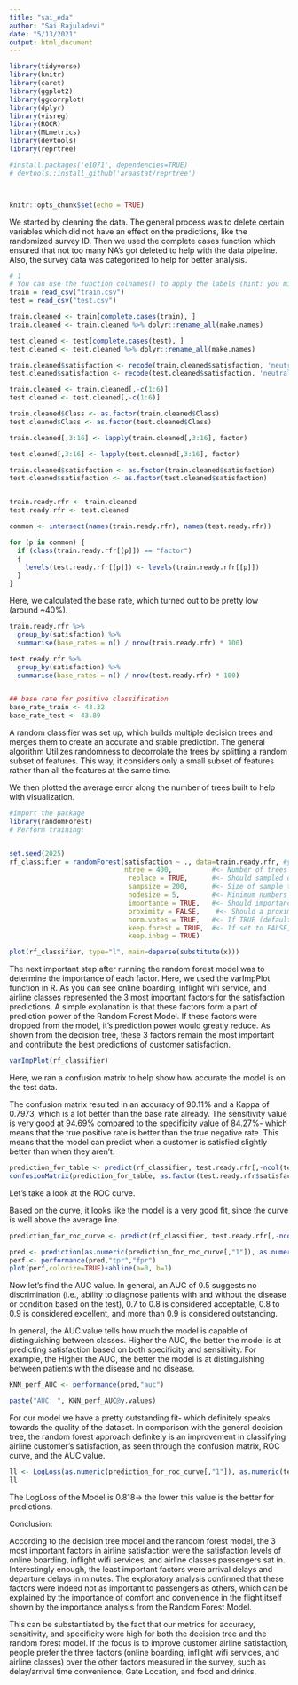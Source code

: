 ```yaml
---
title: "sai_eda"
author: "Sai Rajuladevi"
date: "5/13/2021"
output: html_document
---
```


```r
library(tidyverse)
library(knitr)
library(caret)
library(ggplot2)
library(ggcorrplot)
library(dplyr)
library(visreg)
library(ROCR)
library(MLmetrics)
library(devtools)
library(reprtree)

#install.packages('e1071', dependencies=TRUE)
# devtools::install_github('araastat/reprtree')



knitr::opts_chunk$set(echo = TRUE)
```



We started by cleaning the data. The general process was to delete certain variables which did not have an effect on the predictions, like the randomized survey ID. Then we used the complete cases function which ensured that not too many NA's got deleted to help with the data pipeline. Also, the survey data was categorized to help for better analysis. 
```r
# 1
# You can use the function colnames() to apply the labels (hint: you might need to reshape the labels to make this work)
train = read_csv("train.csv")
test = read_csv("test.csv")

train.cleaned <- train[complete.cases(train), ]
train.cleaned <- train.cleaned %>% dplyr::rename_all(make.names)

test.cleaned <- test[complete.cases(test), ]
test.cleaned <- test.cleaned %>% dplyr::rename_all(make.names)

train.cleaned$satisfaction <- recode(train.cleaned$satisfaction, 'neutral or dissatisfied' = 0, 'satisfied' = 1)
test.cleaned$satisfaction <- recode(test.cleaned$satisfaction, 'neutral or dissatisfied' = 0, 'satisfied' = 1)

train.cleaned <- train.cleaned[,-c(1:6)]
test.cleaned <- test.cleaned[,-c(1:6)]

train.cleaned$Class <- as.factor(train.cleaned$Class)
test.cleaned$Class <- as.factor(test.cleaned$Class)

train.cleaned[,3:16] <- lapply(train.cleaned[,3:16], factor)

test.cleaned[,3:16] <- lapply(test.cleaned[,3:16], factor)

train.cleaned$satisfaction <- as.factor(train.cleaned$satisfaction)
test.cleaned$satisfaction <- as.factor(test.cleaned$satisfaction)


train.ready.rfr <- train.cleaned
test.ready.rfr <- test.cleaned

common <- intersect(names(train.ready.rfr), names(test.ready.rfr)) 

for (p in common) { 
  if (class(train.ready.rfr[[p]]) == "factor") 
  {
    levels(test.ready.rfr[[p]]) <- levels(train.ready.rfr[[p]]) 
  } 
}

```

Here, we calculated the base rate, which turned out to be pretty low (around ~40%). 
```r
train.ready.rfr %>%
  group_by(satisfaction) %>% 
  summarise(base_rates = n() / nrow(train.ready.rfr) * 100)

test.ready.rfr %>% 
  group_by(satisfaction) %>% 
  summarise(base_rates = n() / nrow(test.ready.rfr) * 100)


## base rate for positive classification
base_rate_train <- 43.32
base_rate_test <- 43.89


```
A random classifier was set up, which builds multiple decision trees and merges them to create an accurate and stable prediction. The general algorithm Utilizes randomness to decorrolate the trees by splitting a random subset of features. This way, it considers only a small subset of features rather than all the features at the same time.

We then plotted the average error along the number of trees built to help with visualization. 

```r
#import the package
library(randomForest)
# Perform training:


set.seed(2025)	
rf_classifier = randomForest(satisfaction ~ ., data=train.ready.rfr, #y = NULL,           #<- A response vector. This is unnecessary because we're specifying a response formula.
                             ntree = 400,          #<- Number of trees to grow. This should not be set to too small a number, to ensure that every input row gets classified at least a few times.
                              replace = TRUE,      #<- Should sampled data points be replaced.
                              sampsize = 200,      #<- Size of sample to draw each time.
                              nodesize = 5,        #<- Minimum numbers of data points in terminal nodes.
                              importance = TRUE,   #<- Should importance predictors be assessed?
                              proximity = FALSE,    #<- Should a proximity measure between rows be calculated?
                              norm.votes = TRUE,   #<- If TRUE (default), the final result of votes are 
                              keep.forest = TRUE,  #<- If set to FALSE, the forest will not be retained in the output object. If xtest is given, defaults to FALSE.
                              keep.inbag = TRUE)

plot(rf_classifier, type="l", main=deparse(substitute(x)))


```
The next important step after running the random forest model was to determine the importance of each factor. Here, we used the varImpPlot function in R. As you can see online boarding, inflight wifi service, and airline classes represented the 3 most important factors for the satisfaction predictions. A simple explanation is that these factors form a part of prediction power of the Random Forest Model. If these factors were dropped from the model, it's prediction power would greatly reduce. As shown from the decision tree, these 3 factors remain the most important and contribute the best predictions of customer satisfaction. 

```r

varImpPlot(rf_classifier)
```
Here, we ran a confusion matrix to help show how accurate the model is on the test data. 

The confusion matrix resulted in an accuracy of 90.11% and a Kappa of 0.7973, which is a lot better than the base rate already. The sensitivity value is very good at 94.69% compared to the specificity value of 84.27%- which means that the true positive rate is better than the true negative rate. This means that the model can predict when a customer is satisfied slightly better than when they aren't. 


```r
prediction_for_table <- predict(rf_classifier, test.ready.rfr[,-ncol(test.ready.rfr)])
confusionMatrix(prediction_for_table, as.factor(test.ready.rfr$satisfaction))
```

Let's take a look at the ROC curve. 

Based on the curve, it looks like the model is a very good fit, since the curve is well above the average line. 

```r
prediction_for_roc_curve <- predict(rf_classifier, test.ready.rfr[,-ncol(test.ready.rfr)], type="prob")

pred <- prediction(as.numeric(prediction_for_roc_curve[,"1"]), as.numeric(test.ready.rfr$satisfaction))
perf <- performance(pred,"tpr","fpr")
plot(perf,colorize=TRUE)+abline(a=0, b=1)

```

Now let's find the AUC value. In general, an AUC of 0.5 suggests no discrimination (i.e., ability to diagnose patients with and without the disease or condition based on the test), 0.7 to 0.8 is considered acceptable, 0.8 to 0.9 is considered excellent, and more than 0.9 is considered outstanding.

In general, the AUC value tells how much the model is capable of distinguishing between classes. Higher the AUC, the better the model is at predicting satisfaction based on both specificity and sensitivity. For example, the Higher the AUC, the better the model is at distinguishing between patients with the disease and no disease.


```r
KNN_perf_AUC <- performance(pred,"auc")

paste("AUC: ", KNN_perf_AUC@y.values)
```
For our model we have a pretty outstanding fit- which definitely speaks towards the quality of the dataset. In comparison with the general decision tree, the random forest approach definitely is an improvement in classifying airline customer's satisfaction, as seen through the confusion matrix, ROC curve, and the AUC value. 
```r
ll <- LogLoss(as.numeric(prediction_for_roc_curve[,"1"]), as.numeric(test.ready.rfr$satisfaction))
ll
```
The LogLoss of the Model is 0.818-> the lower this value is the better for predictions. 


Conclusion:

According to the decision tree model and the random forest model, the 3 most important factors in airline satisfaction were the satisfaction levels of online boarding, inflight wifi services, and airline classes passengers sat in. Interestingly enough, the least important factors were arrival delays and departure delays in minutes. The exploratory analysis confirmed that these factors were indeed not as important to passengers as others, which can be explained by the importance of comfort and convenience in the flight itself shown by the importance analysis from the Random Forest Model. 

This can be substantiated by the fact that our metrics for accuracy, sensitivity, and specificity were high for both the decision tree and the random forest model. If the focus is to improve customer airline satisfaction, people prefer the three factors (online boarding, inflight wifi services, and airline classes) over the other factors measured in the survey, such as delay/arrival time convenience, Gate Location, and food and drinks.

